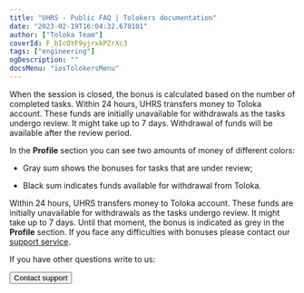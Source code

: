 ```yaml
---
title: "UHRS - Public FAQ | Tolokers documentation"
date: "2023-02-19T16:04:32.670101"
author: ["Toloka Team"]
coverId: F_bIcOYF9yjrxkPZrXc3
tags: ["engineering"]
ogDescription: ""
docsMenu: "iosTolokersMenu"
---
```



<UHRSContent/>

<Cut title="When will I get a bonus?">

When the session is closed, the bonus is calculated based on the number of completed tasks. Within 24 hours, UHRS transfers money to Toloka account. These funds are initially unavailable for withdrawals as the tasks undergo review. It might take up to 7 days. Withdrawal of funds will be available after the review period.

In the **Profile** section you can see two amounts of money of different colors:

- Gray sum shows the bonuses for tasks that are under review;

- Black sum indicates funds available for withdrawal from Toloka.

</Cut>

<Cut title="I didn't receive the payment for the task. Why?">

Within 24 hours, UHRS transfers money to Toloka account. These funds are initially unavailable for withdrawals as the tasks undergo review. It might take up to 7 days. Until that moment, the bonus is indicated as grey in the **Profile** section. If you face any difficulties with bonuses please contact our [support service](../troubleshooting/support?form-source=uhrs-faq#contact).

</Cut>

If you have other questions write to us:

<Button themeColor="light" view="default" size="l" type="link" url="../troubleshooting/support?form-source=uhrs-faq#contact">Contact support</Button>
